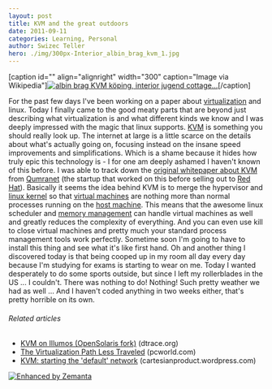 ```yaml
---
layout: post
title: KVM and the great outdoors
date: 2011-09-11
categories: Learning, Personal
author: Swizec Teller
hero: ./img/300px-Interior_albin_brag_kvm_1.jpg
---
```


\[caption id="" align="alignright" width="300" caption="Image via Wikipedia"][![albin brag KVM köping, interior jugend cottage...](./img/300px-Interior_albin_brag_kvm_1.jpg "albin brag KVM köping, interior jugend cottage...")](http://commons.wikipedia.org/wiki/File:Interior_albin_brag_kvm_1.jpg)\[/caption]

For the past few days I've been working on a paper about [virtualization](http://www.symantec.com/business/solutions/solutiondetail.jsp?solid=sol_business_cont&solfid=sol_virtualization_management "hardware virtualization") and linux. Today I finally came to the good meaty parts that are beyond just describing what virtualization is and what different kinds we know and I was deeply impressed with the magic that linux supports. [KVM](http://www.linux-kvm.org/ "Kernel-based Virtual Machine") is something you should really look up. The internet at large is a little scarce on the details about what's actually going on, focusing instead on the insane speed improvements and simplifications. Which is a shame because it hides how truly epic this technology is - I for one am deeply ashamed I haven't known of this before. I was able to track down the [original whitepaper about KVM](http://www.linuxinsight.com/files/kvm_whitepaper.pdf) from [Qumranet](http://en.wikipedia.org/wiki/Qumranet "Qumranet") (the startup that worked on this before selling out to [Red Hat](http://www.redhat.com "Red Hat")). Basically it seems the idea behind KVM is to merge the hypervisor and [linux kernel](http://www.kernel.org/ "Linux kernel") so that [virtual machines](http://en.wikipedia.org/wiki/Virtual_machine "Virtual machine") are nothing more than normal processes running on the [host machine](http://en.wikipedia.org/wiki/Host_machine "Host machine"). This means that the awesome linux scheduler and [memory management](http://en.wikipedia.org/wiki/Memory_management "Memory management") can handle virtual machines as well and greatly reduces the complexity of everything. And you can even use kill to close virtual machines and pretty much your standard process management tools work perfectly. Sometime soon I'm going to have to install this thing and see what it's like first hand. Oh and another thing I discovered today is that being cooped up in my room all day every day because I'm studying for exams is starting to wear on me. Today I wanted desperately to do some sports outside, but since I left my rollerblades in the US ... I couldn't. There was nothing to do! Nothing! Such pretty weather we had as well ... And I haven't coded anything in two weeks either, that's pretty horrible on its own.

###### Related articles

-   [KVM on Illumos (OpenSolaris fork)](http://dtrace.org/blogs/bmc/2011/08/15/kvm-on-illumos/) (dtrace.org)
-   [The Virtualization Path Less Traveled](http://www.pcworld.com/article/239767/the_virtualization_path_less_traveled.html) (pcworld.com)
-   [KVM: starting the 'default' network](http://cartesianproduct.wordpress.com/2011/07/31/kvm-starting-the-default-network/) (cartesianproduct.wordpress.com)

[![Enhanced by Zemanta](http://img.zemanta.com/zemified_e.png?x-id=bf8e45f3-5056-442d-950c-99002ce08002)](http://www.zemanta.com/ "Enhanced by Zemanta")
